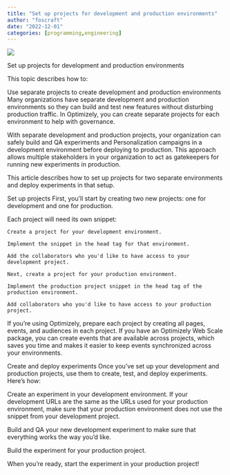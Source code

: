 ```yaml
---
title: "Set up projects for development and production environments"
author: "foscraft"
date: "2022-12-01"
categories: [programming,engineering]
---
```


![](best.png)

Set up projects for development and production environments

This topic describes how to:

Use separate projects to create development and production environments Many organizations have separate development and production environments so they can build and test new features without disturbing production traffic. In Optimizely, you can create separate projects for each environment to help with governance.

With separate development and production projects, your organization can safely build and QA experiments and Personalization campaigns in a development environment before deploying to production. This approach allows multiple stakeholders in your organization to act as gatekeepers for running new experiments in production.

This article describes how to set up projects for two separate environments and deploy experiments in that setup.

Set up projects First, you'll start by creating two new projects: one for development and one for production. 

Each project will need its own snippet:

`Create a project for your development environment.`

`Implement the snippet in the head tag for that environment.`

`Add the collaborators who you'd like to have access to your development project.`

`Next, create a project for your production environment.`

`Implement the production project snippet in the head tag of the production environment.`

`Add collaborators who you'd like to have access to your production project.`

If you're using Optimizely, prepare each project by creating all pages, events, and audiences in each project. If you have an Optimizely Web Scale package, you can create events that are available across projects, which saves you time and makes it easier to keep events synchronized across your environments.

Create and deploy experiments Once you've set up your development and production projects, use them to create, test, and deploy experiments. Here's how:

Create an experiment in your development environment. If your development URLs are the same as the URLs used for your production environment, make sure that your production environment does not use the snippet from your development project.

Build and QA your new development experiment to make sure that everything works the way you'd like.

Build the experiment for your production project.

When you're ready, start the experiment in your production project!